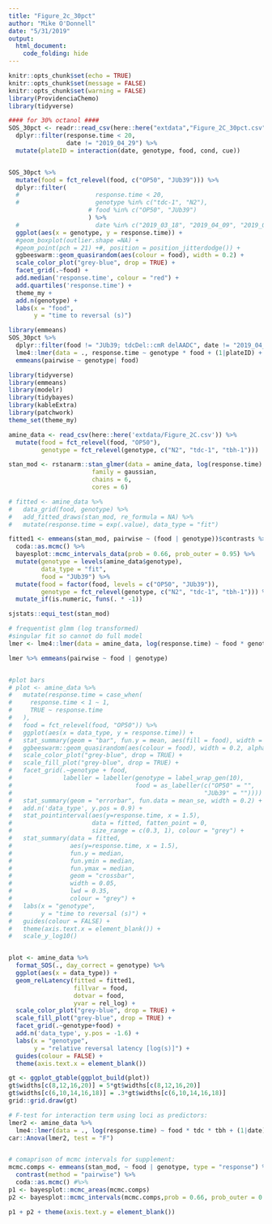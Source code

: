 ```yaml
---
title: "Figure_2c_30pct"
author: "Mike O'Donnell"
date: "5/31/2019"
output: 
  html_document:
    code_folding: hide
---
```


```r
knitr::opts_chunk$set(echo = TRUE)
knitr::opts_chunk$set(message = FALSE)
knitr::opts_chunk$set(warning = FALSE)
library(ProvidenciaChemo)
library(tidyverse)
```


```r
#### for 30% octanol ####
SOS_30pct <- readr::read_csv(here::here("extdata","Figure_2C_30pct.csv")) %>%
  dplyr::filter(response.time < 20,
                date != "2019_04_29") %>%
  mutate(plateID = interaction(date, genotype, food, cond, cue))


SOS_30pct %>%
  mutate(food = fct_relevel(food, c("OP50", "JUb39"))) %>%
  dplyr::filter(
  #                     response.time < 20,
  #                     genotype %in% c("tdc-1", "N2"),
                      # food %in% c("OP50", "JUb39")
                      ) %>%
  #                     date %in% c("2019_03_18", "2019_04_09", "2019_04_13", "2019_04_29")) %>%
  ggplot(aes(x = genotype, y = response.time)) +
  #geom_boxplot(outlier.shape =NA) +
  #geom_point(pch = 21) +#, position = position_jitterdodge()) +
  ggbeeswarm::geom_quasirandom(aes(colour = food), width = 0.2) +
  scale_color_plot("grey-blue", drop = TRUE) +
  facet_grid(.~food) +
  add.median('response.time', colour = "red") +
  add.quartiles('response.time') +
  theme_my +
  add.n(genotype) +
  labs(x = "food",
       y = "time to reversal (s)")

library(emmeans)
SOS_30pct %>% 
  dplyr::filter(food != "JUb39; tdcDel::cmR delAADC", date != "2019_04_29") %>% 
  lme4::lmer(data = ., response.time ~ genotype * food + (1|plateID) + (1|date)) %>%
  emmeans(pairwise ~ genotype| food)
```



```r
library(tidyverse)
library(emmeans)
library(modelr)
library(tidybayes)
library(kableExtra)
library(patchwork)
theme_set(theme_my)

amine_data <- read_csv(here::here('extdata/Figure_2C.csv')) %>%
  mutate(food = fct_relevel(food, "OP50"),
         genotype = fct_relevel(genotype, c("N2", "tdc-1", "tbh-1")))

stan_mod <- rstanarm::stan_glmer(data = amine_data, log(response.time) ~ food * genotype + (food|date) + (1|plateID),
                       family = gaussian,
                       chains = 6,
                       cores = 6)

# fitted <- amine_data %>%
#   data_grid(food, genotype) %>%
#   add_fitted_draws(stan_mod, re_formula = NA) %>%
#   mutate(response.time = exp(.value), data_type = "fit")

fitted1 <- emmeans(stan_mod, pairwise ~ (food | genotype))$contrasts %>% 
  coda::as.mcmc() %>% 
  bayesplot::mcmc_intervals_data(prob = 0.66, prob_outer = 0.95) %>%
  mutate(genotype = levels(amine_data$genotype),
         data_type = "fit",
         food = "JUb39") %>%
  mutate(food = factor(food, levels = c("OP50", "JUb39")),
         genotype = fct_relevel(genotype, c("N2", "tdc-1", "tbh-1"))) %>% 
  mutate_if(is.numeric, funs(. * -1))


```

```r

sjstats::equi_test(stan_mod)

# frequentist glmm (log transformed)
#singular fit so cannot do full model
lmer <- lme4::lmer(data = amine_data, log(response.time) ~ food * genotype + (1|date) + (1|plateID))

lmer %>% emmeans(pairwise ~ food | genotype)


#plot bars
# plot <- amine_data %>%
#   mutate(response.time = case_when(
#     response.time < 1 ~ 1, 
#     TRUE ~ response.time
#   ),
#   food = fct_relevel(food, "OP50")) %>%
#   ggplot(aes(x = data_type, y = response.time)) +
#   stat_summary(geom = "bar", fun.y = mean, aes(fill = food), width = 0.75, alpha = 0.5) +
#   ggbeeswarm::geom_quasirandom(aes(colour = food), width = 0.2, alpha = 0.75) +
#   scale_color_plot("grey-blue", drop = TRUE) +
#   scale_fill_plot("grey-blue", drop = TRUE) +
#   facet_grid(.~genotype + food, 
#              labeller = labeller(genotype = label_wrap_gen(10), 
#                                  food = as_labeller(c("OP50" = "",
#                                                     "JUb39" = "")))) +
#   stat_summary(geom = "errorbar", fun.data = mean_se, width = 0.2) +
#   add.n('data_type', y.pos = 0.9) +
#   stat_pointinterval(aes(y=response.time, x = 1.5),
#                      data = fitted, fatten_point = 0,
#                      size_range = c(0.3, 1), colour = "grey") +
#   stat_summary(data = fitted,
#                aes(y=response.time, x = 1.5),
#                fun.y = median,
#                fun.ymin = median,
#                fun.ymax = median,
#                geom = "crossbar",
#                width = 0.05,
#                lwd = 0.35,
#                colour = "grey") +
#   labs(x = "genotype",
#        y = "time to reversal (s)") +
#   guides(colour = FALSE) +
#   theme(axis.text.x = element_blank()) +
#   scale_y_log10()


plot <- amine_data %>%
  format_SOS(., day_correct = genotype) %>%
  ggplot(aes(x = data_type)) +
  geom_relLatency(fitted = fitted1,
                  fillvar = food,
                  dotvar = food,
                  yvar = rel_log) +
  scale_color_plot("grey-blue", drop = TRUE) +
  scale_fill_plot("grey-blue", drop = TRUE) +
  facet_grid(.~genotype+food) +
  add.n('data_type', y.pos = -1.6) +
  labs(x = "genotype",
       y = "relative reversal latency [log(s)]") +
  guides(colour = FALSE) +
  theme(axis.text.x = element_blank())

gt <- ggplot_gtable(ggplot_build(plot))
gt$widths[c(8,12,16,20)] = 5*gt$widths[c(8,12,16,20)]
gt$widths[c(6,10,14,16,18)] = .3*gt$widths[c(6,10,14,16,18)]
grid::grid.draw(gt)

# F-test for interaction term using loci as predictors:
lmer2 <- amine_data %>%
  lme4::lmer(data = ., log(response.time) ~ food * tdc * tbh + (1|date) + (1|plateID))
car::Anova(lmer2, test = "F")


# comaprison of mcmc intervals for supplement:
mcmc.comps <- emmeans(stan_mod, ~ food | genotype, type = "response") %>%
  contrast(method = "pairwise") %>%
  coda::as.mcmc() #%>%
p1 <- bayesplot::mcmc_areas(mcmc.comps)
p2 <- bayesplot::mcmc_intervals(mcmc.comps,prob = 0.66, prob_outer = 0.95)

p1 + p2 + theme(axis.text.y = element_blank())
```



